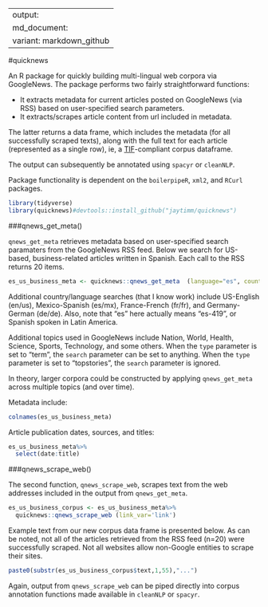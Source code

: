 
---
output:
  md_document:
    variant: markdown_github
---

#quicknews 

An R package for quickly building multi-lingual web corpora via GoogleNews. The package performs two fairly straightforward functions:  

* It extracts metadata for current articles posted on GoogleNews (via RSS) based on user-specified search parameters.
* It extracts/scrapes article content from url included in metadata.

The latter returns a data frame, which includes the metadata (for all successfully scraped texts), along with the full text for each article (represented as a single row), ie, a [TIF](https://github.com/ropensci/tif#text-interchange-formats)-compliant corpus dataframe. 

The output can subsequently be annotated using `spacyr` or `cleanNLP`.

Package functionality is dependent on the `boilerpipeR`, `xml2`, and `RCurl` packages. 

```r
library(tidyverse)
library(quicknews)#devtools::install_github("jaytimm/quicknews")
```


###qnews_get_meta()

`qnews_get_meta` retrieves metadata based on user-specified search paramaters from the GoogleNews RSS feed.  Below we search for US-based, business-related articles written in Spanish. Each call to the RSS returns 20 items.

```r
es_us_business_meta <- quicknews::qnews_get_meta  (language="es", country="us", type="topic", search='business')
```

Additional country/language searches (that I know work) include US-English (en/us), Mexico-Spanish (es/mx), France-French (fr/fr), and Germany-German (de/de). Also, note that "es" here actually means "es-419", or Spanish spoken in Latin America.    

Additional topics used in GoogleNews include Nation, World, Health, Science, Sports, Technology, and some others.  When the `type` parameter is set to "term", the `search` parameter can be set to anything.  When the `type` parameter is set to "topstories", the `search` parameter is ignored.

In theory, larger corpora could be constructed by applying `qnews_get_meta` across multiple topics (and over time).


Metadata include:
```r
colnames(es_us_business_meta)
```

Article publication dates, sources, and titles: 

```r
es_us_business_meta%>%
  select(date:title)
```



###qnews_scrape_web()

The second function, `qnews_scrape_web`, scrapes text from the web addresses included in the output from `qnews_get_meta`.  

```r
es_us_business_corpus <- es_us_business_meta%>% 
  quicknews::qnews_scrape_web (link_var='link')
```

Example text from our new corpus data frame is presented below. As can be noted, not all of the articles retrieved from the RSS feed (n=20) were successfully scraped.  Not all websites allow non-Google entities to scrape their sites.  

```r
paste0(substr(es_us_business_corpus$text,1,55),"...")
```


Again, output from `qnews_scrape_web` can be piped directly into corpus annotation functions made available in `cleanNLP` or `spacyr`.  

